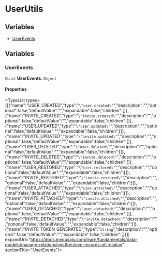 
# UserUtils

## Variables

- [UserEvents](page.mdx#userevents)

## Variables

### UserEvents

 `Const` **UserEvents**: `Object`

#### Properties

<TypeList types={[{"name":"USER_CREATED","type":"`\"user.created\"`","description":"","optional":false,"defaultValue":"","expandable":false,"children":[]},{"name":"INVITE_CREATED","type":"`\"invite.created\"`","description":"","optional":false,"defaultValue":"","expandable":false,"children":[]},{"name":"USER_UPDATED","type":"`\"user.updated\"`","description":"","optional":false,"defaultValue":"","expandable":false,"children":[]},{"name":"INVITE_UPDATED","type":"`\"invite.updated\"`","description":"","optional":false,"defaultValue":"","expandable":false,"children":[]},{"name":"USER_DELETED","type":"`\"user.deleted\"`","description":"","optional":false,"defaultValue":"","expandable":false,"children":[]},{"name":"INVITE_DELETED","type":"`\"invite.deleted\"`","description":"","optional":false,"defaultValue":"","expandable":false,"children":[]},{"name":"USER_RESTORED","type":"`\"user.restored\"`","description":"","optional":false,"defaultValue":"","expandable":false,"children":[]},{"name":"INVITE_RESTORED","type":"`\"invite.restored\"`","description":"","optional":false,"defaultValue":"","expandable":false,"children":[]},{"name":"USER_ATTACHED","type":"`\"user.attached\"`","description":"","optional":false,"defaultValue":"","expandable":false,"children":[]},{"name":"INVITE_ATTACHED","type":"`\"invite.attached\"`","description":"","optional":false,"defaultValue":"","expandable":false,"children":[]},{"name":"USER_DETACHED","type":"`\"user.detached\"`","description":"","optional":false,"defaultValue":"","expandable":false,"children":[]},{"name":"INVITE_DETACHED","type":"`\"invite.detached\"`","description":"","optional":false,"defaultValue":"","expandable":false,"children":[]},{"name":"INVITE_TOKEN_GENERATED","type":"`string`","description":"","optional":false,"defaultValue":"","expandable":false,"children":[]}]} expandUrl="https://docs.medusajs.com/learn/fundamentals/data-models/manage-relationships#retrieve-records-of-relation" sectionTitle="UserEvents"/>
